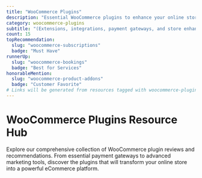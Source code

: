 ```yaml
---
title: "WooCommerce Plugins"
description: "Essential WooCommerce plugins to enhance your online store. From payment gateways to shipping solutions, find the tools to power your eCommerce business."
category: woocommerce-plugins
subtitle: "(Extensions, integrations, payment gateways, and store enhancements)"
count: 15
topRecommendation:
  slug: "woocommerce-subscriptions"
  badge: "Must Have"
runnerUp:
  slug: "woocommerce-bookings"
  badge: "Best for Services"
honorableMention:
  slug: "woocommerce-product-addons"
  badge: "Customer Favorite"
# Links will be generated from resources tagged with woocommerce-plugins
---
```


# WooCommerce Plugins Resource Hub

Explore our comprehensive collection of WooCommerce plugin reviews and recommendations. From essential payment gateways to advanced marketing tools, discover the plugins that will transform your online store into a powerful eCommerce platform.